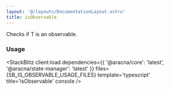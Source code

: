 ```yaml
---
layout: '@/layouts/DocumentationLayout.astro'
title: isObservable
---
```



Checks if T is an observable.

### Usage

<StackBlitz
  client:load
  dependencies={{ '@aracna/core': 'latest', '@aracna/state-manager': 'latest' }}
  files={SB_IS_OBSERVABLE_USAGE_FILES}
  template='typescript'
  title='isObservable'
  console
/>
